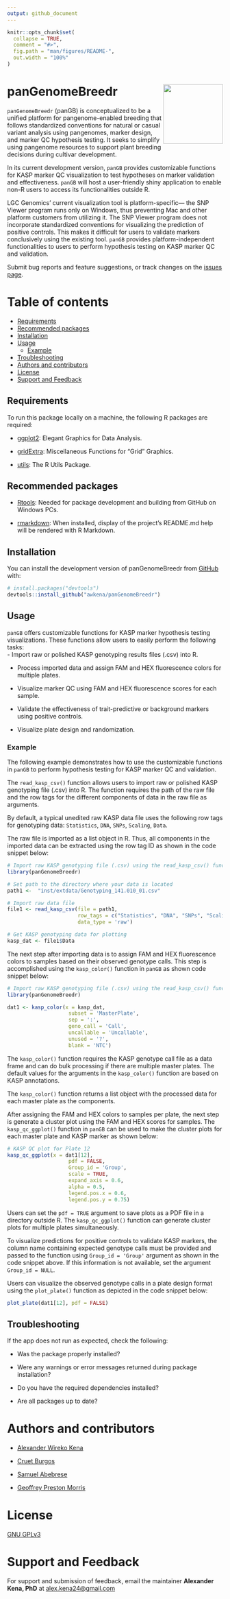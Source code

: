 ```yaml
---
output: github_document
---
```


<!-- README.md is generated from README.Rmd. Please edit that file -->

```r
knitr::opts_chunk$set(
  collapse = TRUE,
  comment = "#>",
  fig.path = "man/figures/README-",
  out.width = "100%"
)
```

# panGenomeBreedr <img src="man/figures/logo.png" align="right" height="139" alt="" />

<!-- badges: start -->
<!-- badges: end -->

`panGenomeBreedr` (panGB) is conceptualized to be a unified platform for pangenome-enabled breeding that follows standardized conventions for natural or casual variant analysis using pangenomes, marker design, and marker QC hypothesis testing. It seeks to simplify using pangenome resources to support plant breeding decisions during cultivar development.  

In its current development version, `panGB` provides customizable functions for KASP marker QC visualization to test hypotheses on marker validation and effectiveness. `panGB` will host a user-friendly shiny application to enable non-R users to access its functionalities outside R.

LGC Genomics' current visualization tool is platform-specific— the SNP Viewer program runs only on Windows, thus preventing Mac and other platform customers from utilizing it. The SNP Viewer program does not incorporate standardized conventions for visualizing the prediction of positive controls. This makes it difficult for users to validate markers conclusively using the existing tool. `panGB` provides platform-independent functionalities to users to perform hypothesis testing on KASP marker QC and validation.

Submit bug reports and feature suggestions, or track changes on the
[issues page](https://github.com/awkena/panGenomeBreedr/issues).


# Table of contents

- [Requirements](#requirements)
- [Recommended packages](#recommended-packages)
- [Installation](#installation)
- [Usage](#usage) 
    - [Example](#example) 
- [Troubleshooting](#troubleshooting)
- [Authors and contributors](#authors-and-contributors)
- [License](#license)
- [Support and Feedback](##support-and-feedback)


## Requirements
    
To run this package locally on a machine, the following R packages are
required:

-   [ggplot2](https://ggplot2.tidyverse.org): Elegant Graphics for Data Analysis.

-   [gridExtra](https://cran.r-project.org/web/packages/gridExtra/index.html):
    Miscellaneous Functions for "Grid" Graphics.
    
-   [utils](https://www.rdocumentation.org/packages/utils/versions/3.6.2):
    The R Utils Package.

## Recommended packages

-   [Rtools](https://cran.r-project.org/bin/windows/Rtools/rtools43/rtools.ht     ml): Needed for package development and building from GitHub on Windows PCs.

-   [rmarkdown](https://CRAN.R-project.org/package=rmarkdown): When
    installed, display of the project's README.md help will be rendered
    with R Markdown.


## Installation

You can install the development version of panGenomeBreedr from [GitHub](https://github.com/awkena/panGenomeBreedr) with:

``` r
# install.packages("devtools")
devtools::install_github("awkena/panGenomeBreedr")
```

## Usage

`panGB` offers customizable functions for KASP marker hypothesis testing visualizations. These functions allow users to easily perform the following tasks:  
-   Import raw or polished KASP genotyping results files (.csv) into R.   

-   Process imported data and assign FAM and HEX fluorescence colors for multiple     plates.  

-   Visualize marker QC using FAM and HEX fluorescence scores for each sample.  

-   Validate the effectiveness of trait-predictive or background markers using       positive controls.  

-   Visualize plate design and randomization.  

### Example
The following example demonstrates how to use the customizable functions in `panGB` to perform hypothesis testing for KASP marker QC and validation.

The `read_kasp_csv()` function allows users to import raw or polished KASP genotyping file (.csv) into R. The function requires the path of the raw file and the row tags for the different components of data in the raw file as arguments. 

By default, a typical unedited raw KASP data file uses the following row tags for genotyping data: `Statistics`, `DNA`, `SNPs`, `Scaling`, `Data`.  

The raw file is imported as a list object in R. Thus, all components in the imported data can be extracted using the row tag ID as shown in the code snippet below:  

```r
# Import raw KASP genotyping file (.csv) using the read_kasp_csv() function
library(panGenomeBreedr)

# Set path to the directory where your data is located
path1 <-  "inst/extdata/Genotyping_141.010_01.csv"

# Import raw data file
file1 <- read_kasp_csv(file = path1, 
                       row_tags = c("Statistics", "DNA", "SNPs", "Scaling", "Data"),
                       data_type = 'raw')

# Get KASP genotyping data for plotting
kasp_dat <- file1$Data
```

The next step after importing data is to assign FAM and HEX fluorescence colors to samples based on their observed genotype calls. This step is accomplished using the `kasp_color()` function in `panGB` as shown code snippet below:  

```r
# Import raw KASP genotyping file (.csv) using the read_kasp_csv() function
library(panGenomeBreedr)

dat1 <- kasp_color(x = kasp_dat,
                    subset = 'MasterPlate',
                    sep = ':',
                    geno_call = 'Call',
                    uncallable = 'Uncallable',
                    unused = '?',
                    blank = 'NTC')
```

The `kasp_color()` function requires the KASP genotype call file as a data frame and can do bulk processing if there are multiple master plates. The default values for the arguments in the `kasp_color()` function are based on KASP annotations.

The `kasp_color()` function returns a list object with the processed data for each master plate as the components.  

After assigning the FAM and HEX colors to samples per plate, the next step is generate a cluster plot using the FAM and HEX scores for samples. The `kasp_qc_ggplot()` function in `panGB` can be used to make the cluster plots for each master plate and KASP marker as shown below:   

```r
# KASP QC plot for Plate 12
kasp_qc_ggplot(x = dat1[12],
                    pdf = FALSE,
                    Group_id = 'Group',
                    scale = TRUE,
                    expand_axis = 0.6,
                    alpha = 0.5,
                    legend.pos.x = 0.6,
                    legend.pos.y = 0.75)
```

Users can set the `pdf = TRUE` argument to save plots as a PDF file in a directory outside R. The `kasp_qc_ggplot()` function can generate cluster plots for multiple plates simultaneously.  

To visualize predictions for positive controls to validate KASP markers, the column name containing expected genotype calls must be provided and passed to the function using `Group_id = 'Group'` argument as shown in the code snippet above. If this information is not available, set the argument `Group_id = NULL`.  

Users can visualize the observed genotype calls in a plate design format using the `plot_plate()` function as depicted in the code snippet below:  

```r
plot_plate(dat1[12], pdf = FALSE)

```

## Troubleshooting

If the app does not run as expected, check the following:

-   Was the package properly installed?

-   Were any warnings or error messages returned during package
    installation?

-   Do you have the required dependencies installed?

-   Are all packages up to date?


# Authors and contributors

-   [Alexander Wireko Kena](https://www.github.com/awkena)

-   [Cruet Burgos](https://www.morrislab.org/people/clara-cruet-burgos)

-   [Samuel Abebrese](https://www.morrislab.org/people)

-   [Geoffrey Preston    Morris](https://www.morrislab.org/people/geoff-morris)



# License

[GNU GPLv3](https://choosealicense.com/licenses/gpl-3.0/)


# Support and Feedback

For support and submission of feedback, email the maintainer **Alexander Kena, PhD** at [alex.kena24@gmail.com](mailto:alex.kena24@gmail.com){.email}

